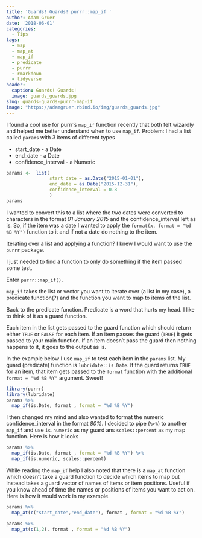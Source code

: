 ```yaml
---
title: 'Guards! Guards! purrr::map_if '
author: Adam Gruer
date: '2018-06-01'
categories:
  - Tips
tags:
  - map
  - map_at
  - map_if
  - predicate
  - purrr
  - rmarkdown
  - tidyverse
header:
  caption: Guards! Guards!
  image: guards_guards.jpg
slug: guards-guards-purrr-map-if
image: "https://adamgruer.rbind.io/img/guards_guards.jpg"
---
```


I found a cool use for purrr's `map_if` function recently that both felt wizardly and helped me better understand when to use `map_if`.
Problem: I had a list called `params`  with 3 items of different types

- start_date - a Date 
- end_date - a Date
- confidence_interval - a Numeric

```r
params <-  list(
                start_date = as.Date("2015-01-01"),
                end_date = as.Date("2015-12-31"),
                confidence_interval = 0.8
                )
params
```

I wanted to convert this to a list where the two dates were converted to characters in the format *01 January 2015* and the confidence_interval left as is. So, if the item was a date I wanted to apply the `format(x, format = "%d %B %Y")` function to it and if not a date do nothing to the item.

Iterating over a list and applying a function? I knew I would want to use the `purrr` package.

I just needed to find a function to only do something if the item passed some test.

Enter `purrr::map_if()`.

`map_if` takes the list or vector you want to iterate over (a list in my case), a predicate function(?) and the function you want to map to items of the list.

Back to the predicate function. Predicate is a word that hurts my head. I like to think of it as a guard function.

Each item in the list gets passed to the guard function which should return either `TRUE` or `FALSE` for each item. If an item passes the guard (`TRUE`) it gets passed to your main function. If an item doesn't pass the guard then nothing happens to it, it goes to the output as is.

In the example below I use `map_if` to test each item in the `params` list. My guard (predicate) function is `lubridate::is.Date`.  If the guard returns `TRUE` for an item, that item gets passed to the `format` function with the additional `format = "%d %B %Y"` argument. Sweet! 

```r
library(purrr)
library(lubridate)
params %>%
  map_if(is.Date, format , format = "%d %B %Y")
```

I then changed my mind and also wanted to format the numeric confidence_interval in the format _80%_.  I decided to pipe (`%>%`) to another `map_if`  and use `is.numeric` as my guard ans `scales::percent` as my map function.  Here is how it looks

```r
params %>%
  map_if(is.Date, format , format = "%d %B %Y") %>%
  map_if(is.numeric, scales::percent)
```


While reading the `map_if` help I also noted that there is a `map_at` function which doesn't take a guard function to decide which items to map but instead takes a guard vector of names of items or item positions. Useful if you know ahead of time the names or positions of items you want to act on. Here is how it would work in my example. 
```r
params %>%
  map_at(c("start_date","end_date"), format , format = "%d %B %Y")
```

```r
params %>%
  map_at(c(1,2), format , format = "%d %B %Y")
```
